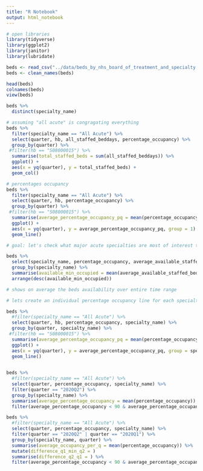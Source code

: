 ```yaml
---
title: "R Notebook"
output: html_notebook
---
```


```r
# open libraries
library(tidyverse)
library(ggplot2)
library(janitor)
library(lubridate)
```

```r
beds <- read_csv("../data/beds_by_nhs_board_of_treatment_and_specialty.csv")
beds <- clean_names(beds)
```

```r
head(beds)
colnames(beds)
view(beds)
```

```r
beds %>% 
  distinct(specialty_name)
```
```r
# assuming "all acute" is congragating everything
beds %>% 
  filter(specialty_name == "All Acute") %>% 
  select(quarter, hb, all_staffed_beddays, percentage_occupancy) %>% 
  group_by(quarter) %>% 
 #filter(hb == "S08000015") %>% 
  summarise(total_staffed_beds = sum(all_staffed_beddays)) %>% 
  ggplot() +
  aes(x = yq(quarter), y = total_staffed_beds) +
  geom_col()
```


```r
# percentages occupancy
beds %>% 
  filter(specialty_name == "All Acute") %>% 
  select(quarter, hb, percentage_occupancy) %>% 
  group_by(quarter) %>% 
 #filter(hb == "S08000015") %>% 
  summarise(average_percentage_occupancy_pq = mean(percentage_occupancy)) %>% 
  ggplot() +
  aes(x = yq(quarter), y = average_percentage_occupancy_pq, group = 1) +
  geom_line()

```

```r
# goal: let's check what major acute specialties are most of interest to us?

beds %>% 
  select(specialty_name, percentage_occupancy, average_available_staffed_beds, average_occupied_beds) %>% 
  group_by(specialty_name) %>% 
  summarise(available_min_occupied = mean(average_available_staffed_beds-average_occupied_beds)) %>% 
  arrange(desc(available_min_occupied))

# shows on average the beds availability over entire time range
```

```r
# lets create an individual percentage occupancy line for each specialty

beds %>% 
  #filter(specialty_name == "All Acute") %>% 
  select(quarter, hb, percentage_occupancy, specialty_name) %>% 
  group_by(quarter, specialty_name) %>% 
 #filter(hb == "S08000015") %>% 
  summarise(average_percentage_occupancy_pq = mean(percentage_occupancy)) %>% 
  ggplot() +
  aes(x = yq(quarter), y = average_percentage_occupancy_pq, group = specialty_name) +
  geom_line()
    
```
```r
beds %>% 
  #filter(specialty_name == "All Acute") %>% 
  select(quarter, percentage_occupancy, specialty_name) %>% 
  filter(quarter == "2020Q2") %>% 
  group_by(specialty_name) %>% 
  summarise(average_percentage_occupancy = mean(percentage_occupancy)) %>% 
  filter(average_percentage_occupancy < 90 & average_percentage_occupancy > 25)
```

```r
beds %>% 
  #filter(specialty_name == "All Acute") %>% 
  select(quarter, percentage_occupancy, specialty_name) %>% 
  filter(quarter == "2020Q2" | quarter == "2020Q1") %>% 
  group_by(specialty_name, quarter) %>% 
  summarise(average_occupancy_per_q = mean(percentage_occupancy)) %>% 
  mutate(difference_q1_min_q2 = )
  summarise(difference_q2_q1 = ) %>% 
  filter(average_percentage_occupancy < 90 & average_percentage_occupancy > 25)
```

